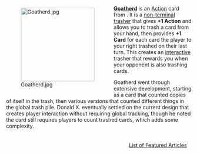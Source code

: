 <div style="float: left; margin: 0.5em 0.9em 0.4em 0;">[[File:Goatherd.jpg|200px]]</div>

'''[[Goatherd]]''' is an [[Action]] card from {{Set|Menagerie}}. It is a [[non-terminal]] [[trasher]] that gives '''+1 Action''' and allows you to trash a card from your hand, then provides '''+1 Card''' for each card the player to your right trashed on their last turn. This creates an [[Non-Attack interaction|interactive]] trasher that rewards you when your opponent is also trashing cards.

Goatherd went through extensive development, starting as a card that counted copies of itself in the trash, then various versions that counted different things in the global trash pile. Donald X. eventually settled on the current design that creates player interaction without requiring global tracking, though he noted the card still requires players to count trashed cards, which adds some complexity.

<div style="float: right; margin: 0.5em 0.9em 0.4em 0;">[[List of Featured Articles]]</div>